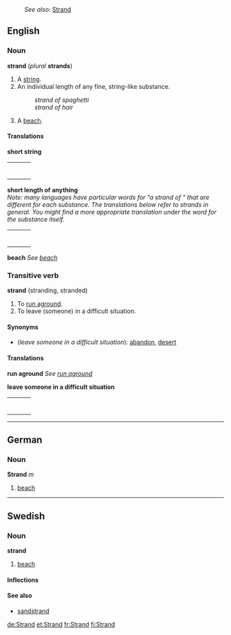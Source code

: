 :''See also:'' [[Strand]]
==English==
===Noun===
'''strand''' (''plural'' '''strands''')

#A [[string]].
#An individual length of any fine, string-like substance.
#:''strand of spaghetti''
#:''strand of hair''
#A [[beach]].

====Translations====

'''short string'''
{| border=0  width=100%
|-
|bgcolor="#FFFFE0" valign=top width=48%|
{|
<!--languages from A to I go here-->
|}
| width=1% |
|bgcolor="#FFFFE0" valign=top width=48%|
{|
<!--languages from J to Z go here-->
|}
|}

'''short length of anything'''<br>
''Note: many languages have particular words for "a strand of <substance>" that are different for each substance.  The translations below refer to strands in general.  You might find a more appropriate translation under the word for the substance itself.''
{| border=0  width=100%
|-
|bgcolor="#FFFFE0" valign=top width=48%|
{|
<!--languages from A to I go here-->
|}
| width=1% |
|bgcolor="#FFFFE0" valign=top width=48%|
{|
<!--languages from J to Z go here-->
|}
|}

'''beach'''
''See [[beach]]''

===Transitive verb===
'''strand''' (stranding, stranded)

#To [[run aground]].
#To leave (someone) in a difficult situation.

====Synonyms====

*(''leave someone in a difficult situation''): [[abandon]], [[desert]]

====Translations====

'''run aground'''
''See [[run aground]]''

'''leave someone in a difficult situation'''
{| border=0  width=100%
|-
|bgcolor="#FFFFE0" valign=top width=48%|
{|
<!--languages from A to I go here-->
|}
| width=1% |
|bgcolor="#FFFFE0" valign=top width=48%|
{|
<!--languages from J to Z go here-->
|}
|}

----
==German==
===Noun===
'''Strand''' ''m''

#[[beach]]

----
==Swedish==
===Noun===
'''strand'''
#[[beach]]

====Inflections====
{{sv-noun|gender=Common|strand|stranden|stränder|stränderna|strands|strandens|stränders|strändernas}}

====See also====
*[[sandstrand]]

[[de:Strand]]
[[et:Strand]]
[[fr:Strand]]
[[fi:Strand]]